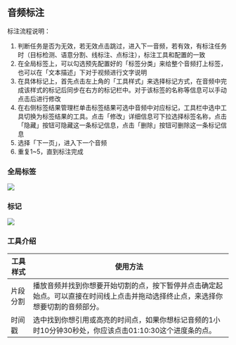 
## 音频标注

标注流程说明：

1. 判断任务是否为无效，若无效点击跳过，进入下一音频，若有效，有标注任务时（目标检测、语意分割、线标注、点标注），标注工具和配置的一致
2. 在全局标签上，可以勾选预先配置好的「标签分类」来给整个音频打上标签，也可以在「文本描述」下对于视频进行文字说明
3. 在具体标记上，首先点击左上角的「工具样式」来选择标记方式，在音频中完成该样式的标记后同步在右方的标记栏中。对于该标签的名称等信息可以手动点击后进行修改
4. 在右侧标签结果管理栏单击标签结果可选中音频中对应标记，工具栏中选中工具切换为标签结果的工具。点击「修改」详细信息可下拉选择标签名称，点击「隐藏」按钮可隐藏这一条标记信息，点击「删除」按钮可删除这一条标记信息
5. 选择「下一页」，进入下一个音频
6. 重复1~5，直到标注完成


### 全局标签

<img src={global} />


### 标记

<img src={tool} />


### 工具介绍

<table>
<thead>
    <tr>
        <th style={{ whiteSpace: 'nowrap' }}>工具样式</th>
        <th>使用方法</th>
    </tr>
    </thead>
    <tbody>
    <tr>
        <td>片段分割</td>
        <td>播放音频并找到你想要开始切割的点，按下暂停并点击确定起始点。可以直接在时间线上点击并拖动选择终止点，来选择你想要切割的音频部分。</td>
    </tr>
    <tr>
        <td>时间戳</td>
        <td>选中找到你想引用或高亮的时间点，如果你想标记音频的1小时10分钟30秒处，你应该点击01:10:30这个进度条的点。</td>
    </tr>
    </tbody>
</table>
